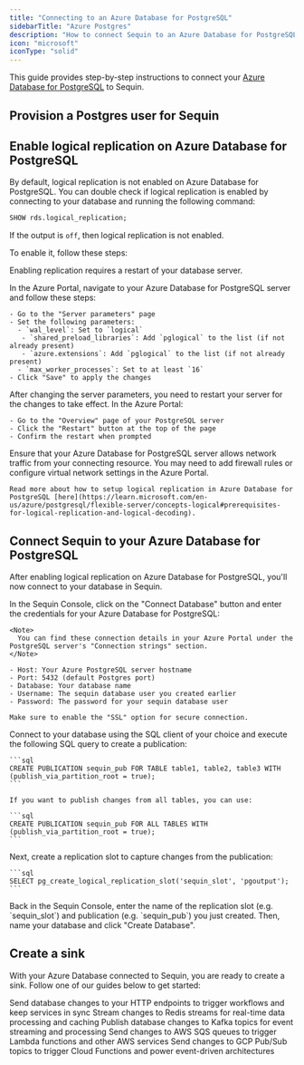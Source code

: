 ```yaml
---
title: "Connecting to an Azure Database for PostgreSQL"
sidebarTitle: "Azure Postgres"
description: "How to connect Sequin to an Azure Database for PostgreSQL"
icon: "microsoft"
iconType: "solid"
---
```



This guide provides step-by-step instructions to connect your [Azure Database for PostgreSQL](https://azure.microsoft.com/en-us/services/postgresql/) to Sequin.

## Provision a Postgres user for Sequin
<CreateSequinDbUser />

## Enable logical replication on Azure Database for PostgreSQL

By default, logical replication is not enabled on Azure Database for PostgreSQL. You can double check if logical replication is enabled by connecting to your database and running the following command:

```sql
SHOW rds.logical_replication;
```

If the output is `off`, then logical replication is not enabled.

To enable it, follow these steps:

<Warning>Enabling replication requires a restart of your database server.</Warning>

<Steps titleSize="h3">
  <Step title="Configure server parameters">
    In the Azure Portal, navigate to your Azure Database for PostgreSQL server and follow these steps:

    - Go to the "Server parameters" page
    - Set the following parameters:
      - `wal_level`: Set to `logical`
       - `shared_preload_libraries`: Add `pglogical` to the list (if not already present)
       - `azure.extensions`: Add `pglogical` to the list (if not already present)
      - `max_worker_processes`: Set to at least `16`
    - Click "Save" to apply the changes
  </Step>
  <Step title="Restart the server">
    After changing the server parameters, you need to restart your server for the changes to take effect. In the Azure Portal:

    - Go to the "Overview" page of your PostgreSQL server
    - Click the "Restart" button at the top of the page
    - Confirm the restart when prompted
  </Step>
  <Step title="Configure network access">
    Ensure that your Azure Database for PostgreSQL server allows network traffic from your connecting resource. You may need to add firewall rules or configure virtual network settings in the Azure Portal.

    Read more about how to setup logical replication in Azure Database for PostgreSQL [here](https://learn.microsoft.com/en-us/azure/postgresql/flexible-server/concepts-logical#prerequisites-for-logical-replication-and-logical-decoding).
  </Step>
</Steps>

## Connect Sequin to your Azure Database for PostgreSQL

After enabling logical replication on Azure Database for PostgreSQL, you'll now connect to your database in Sequin.

<Steps titleSize="h3">
  <Step title="Enter connection details in Sequin">
    In the Sequin Console, click on the "Connect Database" button and enter the credentials for your Azure Database for PostgreSQL:

    <Note>
      You can find these connection details in your Azure Portal under the PostgreSQL server's "Connection strings" section.
    </Note>

    - Host: Your Azure PostgreSQL server hostname
    - Port: 5432 (default Postgres port)
    - Database: Your database name
    - Username: The sequin database user you created earlier
    - Password: The password for your sequin database user

    Make sure to enable the "SSL" option for secure connection.
  </Step>
  <Step title="Create a publication">
    Connect to your database using the SQL client of your choice and execute the following SQL query to create a publication:

    ```sql
    CREATE PUBLICATION sequin_pub FOR TABLE table1, table2, table3 WITH (publish_via_partition_root = true);
    ```

    If you want to publish changes from all tables, you can use:

    ```sql
    CREATE PUBLICATION sequin_pub FOR ALL TABLES WITH (publish_via_partition_root = true);
    ```
  </Step>
  <Step title="Create a replication slot">
    Next, create a replication slot to capture changes from the publication:

    ```sql
    SELECT pg_create_logical_replication_slot('sequin_slot', 'pgoutput');
    ```
  </Step>
  <Step title="Enter the replication slot details in Sequin">
    Back in the Sequin Console, enter the name of the replication slot (e.g. `sequin_slot`) and publication (e.g. `sequin_pub`) you just created. Then, name your database and click "Create Database".
  </Step>
</Steps>

## Create a sink

With your Azure Database connected to Sequin, you are ready to create a sink. Follow one of our guides below to get started:

<CardGroup cols={2}>
  <Card
    title="Stream to Webhooks"
    icon="webhook"
    href="/how-to/stream-postgres-to-a-webhook-endpoint"
  >
    Send database changes to your HTTP endpoints to trigger workflows and keep services in sync
  </Card>
  <Card
    title="Stream to Redis"
    icon="layer-group"
    href="/how-to/stream-postgres-to-redis"
  >
    Stream changes to Redis streams for real-time data processing and caching
  </Card>
  <Card
    title="Stream to Kafka"
    icon="code-branch"
    href="/how-to/stream-postgres-to-kafka"
  >
    Publish database changes to Kafka topics for event streaming and processing
  </Card>
  <Card
    title="Stream to SQS"
    icon="aws"
    href="/how-to/stream-postgres-to-sqs"
  >
    Send changes to AWS SQS queues to trigger Lambda functions and other AWS services
  </Card>
  <Card
    title="Stream to GCP Pub/Sub"
    icon="aws"
    href="/how-to/stream-postgres-to-gcp-pubsub"
  >
    Send changes to GCP Pub/Sub topics to trigger Cloud Functions and power event-driven architectures
  </Card>
</CardGroup>